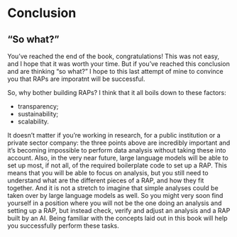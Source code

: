 # Conclusion

## "So what?"

You’ve reached the end of the book, congratulations! This was not easy, and I
hope that it was worth your time. But if you’ve reached this conclusion and are
thinking "so what?" I hope to this last attempt of mine to convince you that
RAPs are imporatnt will be successful.

So, why bother building RAPs? I think that it all boils down to these factors:

- transparency;
- sustainability;
- scalability.

It doesn’t matter if you’re working in research, for a public institution or a
private sector company: the three points above are incredibly important and it’s
becoming impossible to perform data analysis without taking these into account.
Also, in the very near future, large language models will be able to set up
most, if not all, of the required boilerplate code to set up a RAP. This means
that you will be able to focus on analysis, but you still need to understand
what are the different pieces of a RAP, and how they fit together. And it is not
a stretch to imagine that simple analyses could be taken over by large language
models as well. So you might very soon find yourself in a position where you
will not be the one doing an analysis and setting up a RAP, but instead check,
verify and adjust an analysis and a RAP built by an AI. Being familiar with the
concepts laid out in this book will help you successfully perform these tasks.
